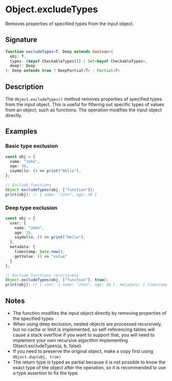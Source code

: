 # Object.excludeTypes

Removes properties of specified types from the input object.

## Signature

```ts
function excludeTypes<T, Deep extends boolean>(
  obj: T, 
  types: (keyof CheckableTypes)[] | Set<keyof CheckableTypes>, 
  deep?: Deep
): Deep extends true ? DeepPartial<T> : Partial<T>
```

## Description

The `Object.excludeTypes()` method removes properties of specified types from the input object. This is useful for filtering out specific types of values from an object, such as functions. The operation modifies the input object directly.

## Examples

### Basic type exclusion

```ts
const obj = {
  name: "John",
  age: 30,
  sayHello: () => print("Hello"),
};

// Exclude functions
Object.excludeTypes(obj, ["function"]);
print(obj); // { name: "John", age: 30 }
```

### Deep type exclusion

```ts
const obj = {
  user: {
    name: "John",
    age: 30,
    sayHello: () => print("Hello"),
  },
  metadata: {
    timestamp: Date.now(),
    getValue: () => "value"
  }
};

// Exclude functions recursively
Object.excludeTypes(obj, ["function"], true);
print(obj); // { user: { name: "John", age: 30 }, metadata: { timestamp: 1234567890 } }
```

## Notes

- The function modifies the input object directly by removing properties of the specified types
- When using deep exclusion, nested objects are processed recursively, but no cache or limit is implemented, so self-referencing tables will cause a stack overflow if you want to support that, you will need to implement your own recursive algorithm implementing Object.excludeTypes(a, b, false).
- If you need to preserve the original object, make a copy first using `Object.dup(obj, true)`
- The return type is typed as partial because it is not possible to know the exact type of the object after the operation, so it is recommended to use a type assertion to fix the type.